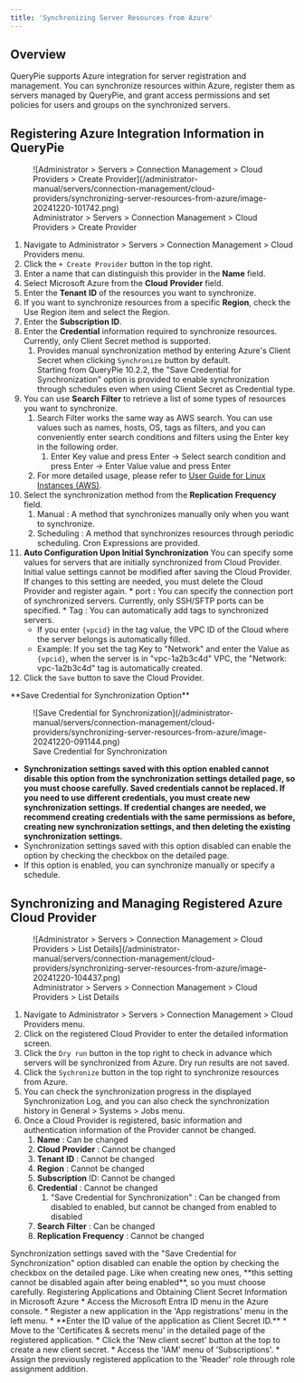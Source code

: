 ```yaml
---
title: 'Synchronizing Server Resources from Azure'
---
```



## Overview

QueryPie supports Azure integration for server registration and management. You can synchronize resources within Azure, register them as servers managed by QueryPie, and grant access permissions and set policies for users and groups on the synchronized servers.


## Registering Azure Integration Information in QueryPie

<figure data-layout="center" data-align="center">
![Administrator &gt; Servers &gt; Connection Management &gt; Cloud Providers &gt; Create Provider](/administrator-manual/servers/connection-management/cloud-providers/synchronizing-server-resources-from-azure/image-20241220-101742.png)
<figcaption>
Administrator &gt; Servers &gt; Connection Management &gt; Cloud Providers &gt; Create Provider
</figcaption>
</figure>

1. Navigate to Administrator &gt; Servers &gt; Connection Management &gt; Cloud Providers menu.
2. Click the `+ Create Provider` button in the top right.
3. Enter a name that can distinguish this provider in the **Name** field.
4. Select Microsoft Azure from the **Cloud**   **Provider** field.
5. Enter the **Tenant**   **ID** of the resources you want to synchronize.
6. If you want to synchronize resources from a specific **Region**, check the Use Region item and select the Region.
7. Enter the **Subscription**   **ID**.
8. Enter the **Credential** information required to synchronize resources. Currently, only Client Secret method is supported.
    1. Provides manual synchronization method by entering Azure's Client Secret when clicking `Synchronize` button by default. <br/>Starting from QueryPie 10.2.2, the "Save Credential for Synchronization" option is provided to enable synchronization through schedules even when using Client Secret as Credential type. 
9. You can use **Search**   **Filter** to retrieve a list of some types of resources you want to synchronize. 
    1. Search Filter works the same way as AWS search. You can use values such as names, hosts, OS, tags as filters, and you can conveniently enter search conditions and filters using the Enter key in the following order. 
        1. Enter Key value and press Enter → Select search condition and press Enter → Enter Value value and press Enter 
    2. For more detailed usage, please refer to [User Guide for Linux Instances (AWS)](https://docs.aws.amazon.com/AWSEC2/latest/UserGuide/Using_Filtering.html#advancedsearch). 
10. Select the synchronization method from the **Replication**   **Frequency** field.
    1. Manual : A method that synchronizes manually only when you want to synchronize.
    2. Scheduling : A method that synchronizes resources through periodic scheduling. Cron Expressions are provided.
11.  **Auto Configuration Upon Initial Synchronization** You can specify some values for servers that are initially synchronized from Cloud Provider. Initial value settings cannot be modified after saving the Cloud Provider. If changes to this setting are needed, you must delete the Cloud Provider and register again.
    * port **:**  You can specify the connection port of synchronized servers. Currently, only SSH/SFTP ports can be specified.
    * Tag : You can automatically add tags to synchronized servers. 
        * If you enter `{vpcid}` in the tag value, the VPC ID of the Cloud where the server belongs is automatically filled.
        * Example: If you set the tag Key to "Network" and enter the Value as `{vpcid}`, when the server is in "vpc-1a2b3c4d" VPC, the "Network: vpc-1a2b3c4d" tag is automatically created.
12. Click the `Save` button to save the Cloud Provider.

<Callout type="important">
**Save Credential for Synchronization Option**

<figure data-layout="center" data-align="center">
![Save Credential for Synchronization](/administrator-manual/servers/connection-management/cloud-providers/synchronizing-server-resources-from-azure/image-20241220-091144.png)
<figcaption>
Save Credential for Synchronization
</figcaption>
</figure>

*  **Synchronization settings saved with this option enabled cannot disable this option from the synchronization settings detailed page, so you must choose carefully. Saved credentials cannot be replaced. If you need to use different credentials, you must create new synchronization settings. If credential changes are needed, we recommend creating credentials with the same permissions as before, creating new synchronization settings, and then deleting the existing synchronization settings.** 
* Synchronization settings saved with this option disabled can enable the option by checking the checkbox on the detailed page.
* If this option is enabled, you can synchronize manually or specify a schedule.
</Callout>

## Synchronizing and Managing Registered Azure Cloud Provider

<figure data-layout="center" data-align="center">
![Administrator &gt; Servers &gt; Connection Management &gt; Cloud Providers &gt; List Details](/administrator-manual/servers/connection-management/cloud-providers/synchronizing-server-resources-from-azure/image-20241220-104437.png)
<figcaption>
Administrator &gt; Servers &gt; Connection Management &gt; Cloud Providers &gt; List Details
</figcaption>
</figure>

1. Navigate to Administrator &gt; Servers &gt; Connection Management &gt; Cloud Providers menu.
2. Click on the registered Cloud Provider to enter the detailed information screen.
3. Click the `Dry run` button in the top right to check in advance which servers will be synchronized from Azure. Dry run results are not saved.
4. Click the `Sychronize` button in the top right to synchronize resources from Azure.
5. You can check the synchronization progress in the displayed Synchronization Log, and you can also check the synchronization history in General &gt; Systems &gt; Jobs menu.
6. Once a Cloud Provider is registered, basic information and authentication information of the Provider cannot be changed.
    1.  **Name** : Can be changed
    2.  **Cloud**   **Provider** : Cannot be changed
    3.  **Tenant**   **ID** : Cannot be changed
    4.  **Region** : Cannot be changed
    5.  **Subscription**  ID: Cannot be changed
    6.  **Credential** : Cannot be changed
        1. "Save Credential for Synchronization" : Can be changed from disabled to enabled, but cannot be changed from enabled to disabled
    7.  **Search**   **Filter** : Can be changed
    8.  **Replication**   **Frequency** : Cannot be changed

<Callout type="important">
Synchronization settings saved with the "Save Credential for Synchronization" option disabled can enable the option by checking the checkbox on the detailed page. Like when creating new ones, **this setting cannot be disabled again after being enabled**, so you must choose carefully.
</Callout>

<Callout type="info">
Registering Applications and Obtaining Client Secret Information in Microsoft Azure
* Access the Microsoft Entra ID menu in the Azure console. 
* Register a new application in the 'App registrations' menu in the left menu. 
    * **Enter the ID value of the application as Client Secret ID.** 
* Move to the 'Certificates & secrets menu' in the detailed page of the registered application.
* Click the 'New client secret' button at the top to create a new client secret.
* Access the 'IAM' menu of 'Subscriptions'. 
* Assign the previously registered application to the 'Reader' role through role assignment addition. 
</Callout>

